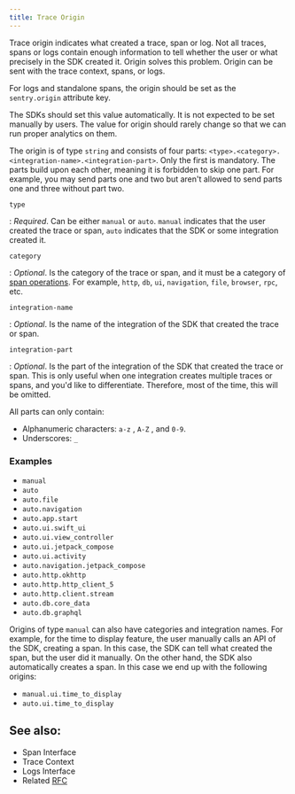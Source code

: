 ```yaml
---
title: Trace Origin
---
```


Trace origin indicates what created a trace, span or log. Not all traces, spans or logs contain enough information
to tell whether the user or what precisely in the SDK created it. Origin solves this problem. Origin can be sent with
the <Link to="/sdk/data-model/event-payloads/contexts/#trace-context">trace context</Link>, <Link to="/sdk/data-model/event-payloads/span/">spans</Link>, or <Link to="/sdk/telemetry/logs/">logs</Link>.

For logs and standalone spans, the origin should be set as the `sentry.origin` attribute key.

The SDKs should set this value automatically. It is not expected to be set manually by users. The value for origin should rarely change so that we can run proper analytics on them.

The origin is of type `string` and consists of four parts: `<type>.<category>.<integration-name>.<integration-part>`.
Only the first is mandatory. The parts build upon each other, meaning it is forbidden
to skip one part. For example, you may send parts one and two but aren't allowed to send parts one and three without part two.

`type`

: _Required_. Can be either `manual` or `auto`. `manual` indicates that the user created the trace or span, `auto` indicates that the SDK or some integration created it.

`category`

: _Optional_. Is the category of the trace or span, and it must be a category of [span operations](/sdk/performance/span-operations/). For example, `http`, `db`, `ui`, `navigation`, `file`, `browser`, `rpc`, etc.

`integration-name`

: _Optional_. Is the name of the integration of the SDK that created the trace or span.

`integration-part`

: _Optional_. Is the part of the integration of the SDK that created the trace or span. This is only useful when one integration creates multiple traces or spans, and you'd like to differentiate. Therefore, most of the time, this will be omitted.

All parts can only contain:

- Alphanumeric characters: `a-z` , `A-Z` , and `0-9`.
- Underscores: `_`

### Examples

- `manual`
- `auto`
- `auto.file`
- `auto.navigation`
- `auto.app.start`
- `auto.ui.swift_ui`
- `auto.ui.view_controller`
- `auto.ui.jetpack_compose`
- `auto.ui.activity`
- `auto.navigation.jetpack_compose`
- `auto.http.okhttp`
- `auto.http.http_client_5`
- `auto.http.client.stream`
- `auto.db.core_data`
- `auto.db.graphql`

Origins of type `manual` can also have categories and integration names. For example, for the <Link to="/sdk/performance/time-to-initial-full-display/">time to display feature</Link>, the user manually calls an API of the SDK,
creating a span. In this case, the SDK can tell what created the span, but the user did it manually. On the other hand, the SDK also
automatically creates a span. In this case we end up with the following origins:

- `manual.ui.time_to_display`
- `auto.ui.time_to_display`

## See also:

- <Link to="/sdk/data-model/event-payloads/span/">Span Interface</Link>
- <Link to="/sdk/data-model/event-payloads/contexts/#trace-context">Trace Context</Link>
- <Link to="/sdk/telemetry/logs/">Logs Interface</Link>
- Related [RFC](https://github.com/getsentry/rfcs/pull/73/)

